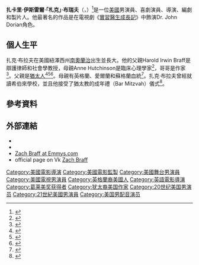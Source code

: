 {{noteTA
|G1=Show
|G2=Movie
|G3=TV
}}
{{藝人
| type             = 男演員
| name             = 札克·布瑞夫
| foreignname      = Zach Braff
| image            = Zach Braff 2011 Shankbone.JPG
| caption          = 布瑞夫於2011年
| birth_name       = Zachary Israel Braff<ref name="abcnews.go.com">[http://abcnews.go.com/blogs/lifestyle/2009/03/scrubs-star-zac ‘Scrubs’ Star Zach Braff Wows U. of Florida Fans]  {{webarchive|url=https://web.archive.org/web/20131016084851/http://abcnews.go.com/blogs/lifestyle/2009/03/scrubs-star-zac |date=2013-10-16 }}</ref>
| birth_date       = {{birth date and age|1975|4|6}}
| birth_place      = {{USA}}[[紐澤西州|紐澤西州]]，[[南奧蘭治|南奧蘭治]]
| occupation       = 演員，喜劇演員，導演，製片人，編劇
| yearsactive      = 1993年至今
| website          = 
}}
'''扎卡里·伊斯雷爾·「札克」·布瑞夫'''（{{lang-en|'''Zachary Israel " Zach " Braff'''}}，{{bd|1975年|4月6日}}）<ref name=tvgbio>{{cite web | url = http://www.tvguide.com/celebrities/zach-braff/179781 | title = Zach Braff | publisher = [[TV_Guide|TVGuide.com]] | accessdate = April 29, 2014 | archiveurl = https://web.archive.org/web/20140401032643/http://www.tvguide.com/celebrities/zach-braff/179781 | archivedate = 2014年4月1日 | deadurl = yes }}</ref>是一位[[美國|美國]]男演員、喜劇演員、導演、編劇和製片人。他最著名的作品是在電視劇《[[實習醫生成長記|實習醫生成長記]]》中飾演Dr. John Dorian角色。

== 個人生平 ==
扎克·布拉夫在美國紐澤西州[[南奧蘭治|南奧蘭治]]出生並長大。他的父親Harold Irwin Braff是辯護律師和社會學教授，母親Anne Hutchinson是臨床心理學家<ref>{{Cite news|url=https://www.independent.co.uk/arts-entertainment/films/features/zach-braff-interview-scrubs-star-on-new-film-wish-i-was-here-and-pushing-40-9744274.html|title=Zach Braff interview: Scrubs star on 'pushing 40' and his new film|author=|date=2014-09-19|work=|newspaper=The Independent|accessdate=2018-05-19|language=|archive-date=2018-05-19|archive-url=https://web.archive.org/web/20180519204802/https://www.independent.co.uk/arts-entertainment/films/features/zach-braff-interview-scrubs-star-on-new-film-wish-i-was-here-and-pushing-40-9744274.html|dead-url=no}}</ref>，哥哥{{tsl|en|Joshua Braff|喬舒亞·布拉夫}}是作家<ref>{{Cite news|url=http://jewishjournal.com/culture/arts/10168/|title=Another Braff Tale of Jewish Ennui|author=Naomi Pfefferman|last=|first=|date=2004-09-16|work=|newspaper=Jewish Journal|accessdate=2018-05-19|language=|archive-date=2018-05-19|archive-url=https://web.archive.org/web/20180519205042/http://jewishjournal.com/culture/arts/10168/|dead-url=no}}</ref>。父親是[[猶太人|猶太人]]<ref>{{Cite news|url=https://www.haaretz.com/israel-news/culture/1.5064371|title='Scrubs' Star Zach Braff Falls in Love With Tel Aviv|author=|last=Kupfer|first=Ruta|date=2008-11-24|work=|newspaper=Haaretz|accessdate=2018-05-19|language=|archive-date=2018-05-20|archive-url=https://web.archive.org/web/20180520053928/https://www.haaretz.com/israel-news/culture/1.5064371|dead-url=no}}</ref><ref>{{Cite web|url=https://www.thejc.com/culture/interviews/interview-zach-braff-1.31461|title=Interview: Zach Braff|accessdate=2018-05-19|author=Anne Joseph|date=February 2, 2012|work=The Jewish Chronicle|publisher=|archive-date=2018-05-19|archive-url=https://web.archive.org/web/20180519205216/https://www.thejc.com/culture/interviews/interview-zach-braff-1.31461|dead-url=no}}</ref><ref>{{Cite web|url=http://njjewishnews.com/article/34317/hal-braff-honored-for-devotion-to-black-and-jewish-communities|title=Hal Braff honored for devotion to black and Jewish communities|accessdate=2018-05-19|author=Robert Wiener|date=May 18, 2017|work=New Jersey Jewish News - NJJN|publisher=}}{{Dead link|date=2019年11月 |bot=InternetArchiveBot |fix-attempted=yes }}</ref>。母親有英格蘭、愛爾蘭和蘇格蘭血統<ref>{{Cite web|url=http://www.imdb.com/name/nm0103785/bio|title=Zach Braff - Biography|accessdate=|author=|date=|work=IMDb|publisher=|quote=Zach's father is of Ashkenazi Jewish descent. Zach's mother is from a family of English, Irish, and Scottish ancestry.|archive-date=2018-03-02|archive-url=https://web.archive.org/web/20180302082950/http://www.imdb.com/name/nm0103785/bio|dead-url=no}}</ref>。扎克·布拉夫曾經就讀希伯來學校，並且他接受了猶太教的成年禮（Bar Mitzvah）儀式<ref>{{Cite web|url=https://www.jta.org/2018/03/27/arts-entertainment/zach-braff-happy-back-tv-scrubs-fans|title=Zach Braff is happy to be back on TV. ‘Scrubs’ fans should be, too.|accessdate=2018-05-19|author=Curt Schleier|date=March 27, 2018|work=JTA - Jewish news|publisher=|language=|quote=Braff attended Hebrew school and was a bar mitzvah at Oheb Shalom Congregation in South Orange.|archive-date=2018-05-20|archive-url=https://web.archive.org/web/20180520054100/https://www.jta.org/2018/03/27/arts-entertainment/zach-braff-happy-back-tv-scrubs-fans|dead-url=no}}</ref>。

==參考資料==
{{Reflist}}

==外部連結==
{{Commons|Zach Braff}}
* {{IMDb name|103785}}
* {{AllRovi person|267664}}
* [http://www.emmys.com/celebrities/zach-braff Zach Braff at Emmys.com] {{Wayback|url=http://www.emmys.com/celebrities/zach-braff |date=20130530212827 }}
* official page on Vk [http://www.vk.com/realzachbraff Zach Braff] {{Wayback|url=http://www.vk.com/realzachbraff |date=20151122215331 }}

{{Authority control}}
{{DEFAULTSORT:Braff, Zach}}
[[Category:美國電影導演|Category:美國電影導演]]
[[Category:美國電影監製|Category:美國電影監製]]
[[Category:美國舞台男演員|Category:美國舞台男演員]]
[[Category:美國電視男演員|Category:美國電視男演員]]
[[Category:英格蘭裔美國人|Category:英格蘭裔美國人]]
[[Category:英語電影導演|Category:英語電影導演]]
[[Category:葛莱美奖获得者|Category:葛莱美奖获得者]]
[[Category:犹太裔美国作家|Category:犹太裔美国作家]]
[[Category:20世纪美国男演员|Category:20世纪美国男演员]]
[[Category:21世紀美國男演員|Category:21世紀美國男演員]]
[[Category:美国男配音演员|Category:美国男配音演员]]